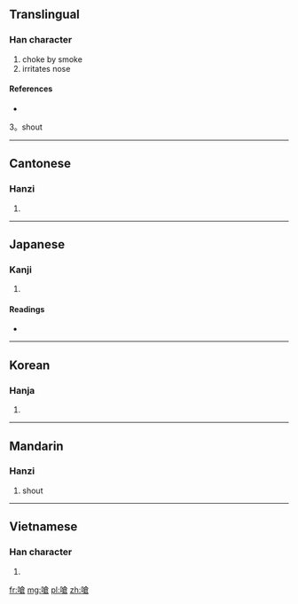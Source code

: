 {{also|呛}}
==Translingual==

===Han character===
{{Han char|rn=30|rad=口|as=10|sn=13|four=6806<sub>7</sub>|canj=口人戈口 (ROIR)}}

# choke by smoke
# irritates nose

====References====
* {{Han ref|kx=0202.030|dkj=04051|dj=0424.300|hdz=10669.100|uh=55C6|ud=21958|bh=B6E6|bd=46822}}
3。shout

----

==Cantonese==

===Hanzi===
{{yue-hanzi|jyut=|y=cheung1|sim=呛}}

# {{defn|lang=yue|sort=口10}}

----

==Japanese==

===Kanji===
{{ja-kanji|grade=|rs=口10}}

# {{defn|lang=ja|sort=口10}}

====Readings====
* {{ja-readings|on=[[しょう]] (shō), [[そう]] (sō)|kun=[[ついばむ]] (tsuibamu), [[むせる]] (museru), [[つまる]] (tsumaru)}}

----

==Korean==

===Hanja===
{{ko-hanja|hangeul=창|rv=chang|mr=ch'ang}}

# {{defn|lang=ko|sort=口10}}

----

==Mandarin==

===Hanzi===
{{cmn-hanzi|sim=呛|pin=[[qiāng]] ([[qiang1]])|wg=ch'iang<sup>1</sup>}}

# shout

----

==Vietnamese==

===Han character===
{{vi-hantu|[[sang]]|rs=口10}}

# {{defn|lang=vi|sort=口10}}

[[fr:嗆]]
[[mg:嗆]]
[[pl:嗆]]
[[zh:嗆]]